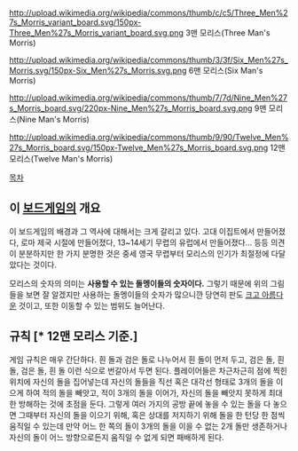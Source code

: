 http://upload.wikimedia.org/wikipedia/commons/thumb/c/c5/Three_Men%27s_Morris_variant_board.svg/150px-Three_Men%27s_Morris_variant_board.svg.png
3맨 모리스(Three Man's Morris)

http://upload.wikimedia.org/wikipedia/commons/thumb/3/3f/Six_Men%27s_Morris.svg/150px-Six_Men%27s_Morris.svg.png
6맨 모리스(Six Man's Morris)

http://upload.wikimedia.org/wikipedia/commons/thumb/7/7d/Nine_Men%27s_Morris_board.svg/220px-Nine_Men%27s_Morris_board.svg.png
9맨 모리스(Nine Man's Morris)

http://upload.wikimedia.org/wikipedia/commons/thumb/9/90/Twelve_Men%27s_Morris_board.svg/150px-Twelve_Men%27s_Morris_board.svg.png
12맨 모리스(Twelve Man's Morris)

[[목차]]

== 이 [[보드게임]]의 개요 ==
이 보드게임의 배경과 그 역사에 대해서는 크게 갈리고 있다. 고대 이집트에서 만들어졌다, 로마 제국 시절에 만들어졌다, 13~14세기 무렵의 유럽에서 만들어졌다... 등등 의견이 분분하지만 한 가지 분명한 것은 중세 영국 무렵부터 모리스의 인기가 최절정에 다달았다는 것이다.

모리스의 숫자의 의미는 '''사용할 수 있는 돌멩이들의 숫자이다.''' 그렇기 때문에 위의 그림들을 보면 잘 알겠지만 사용하는 돌멩이들의 숫자가 많으니깐 당연히 판도 [[크고 아름다운]] 것이고, 또한 이동할 수 있는 범위도 늘어난다.

== 규칙 [* 12맨 모리스 기준.] ==
게임 규칙은 매우 간단하다. 흰 돌과 검은 돌로 나누어서 흰 돌이 먼저 두고, 검은 돌, 흰 돌, 검은 돌, 흰 돌 이런 식으로 번갈아서 두면 된다. 플레이어들은 차근차근히 점에 찍힌 위치에 자신의 돌을 집어넣는데 자신의 돌들을 직선 혹은 대각선 형태로 3개의 돌을 이으게 하여 적의 돌을 빼앗고, 적이 3개의 돌을 이어가, 자신의 돌을 빼앗지 못하게 최대한 방해하는 것에 초점을 둔다. 그렇게 여러 가지의 공방 끝에 놓을 수 있는 돌을 다 놓으면 그때부터 자신의 돌을 이으기 위해, 혹은 상대를 저지하기 위해 돌을 한 턴당 한 점씩 움직일 수 있는데 만약 어느 한 쪽의 돌이 3개의 돌을 이을 수 없는 2개 돌만 생존하거나 자신의 돌이 어느 방향으로든지 움직일 수 없게 되면 패배하게 된다.
